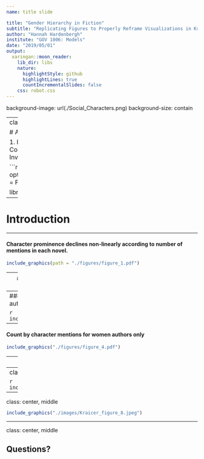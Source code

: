 ```yaml
---
name: title slide

title: "Gender Hierarchy in Fiction"
subtitle: "Replicating Figures to Properly Reframe Visualizations in Kraicer and Piper, 2019"
author: "Hannah Hardenbergh"
institute: "GOV 1006: Models"
date: "2019/05/01"
output:
  xaringan::moon_reader:
    lib_dir: libs
    nature:
      highlightStyle: github
      highlightLines: true
      countIncrementalSlides: false
    css: robot.css
---
```


background-image: url(./Social_Characters.png)
background-size: contain

---
class: center, left

# Agenda

1. Introduction to Data
2. Contextualize research
3. Investigate


```r
options(htmltools.dir.version = FALSE)

library(knitr)
```

---

# Introduction



---

#### Character prominence declines non-linearly according to number of mentions in each novel.

```r
include_graphics(path = "./figures/figure_1.pdf")
```

---
#### Number of non-assigned gender rises as character mentions decrease

```r
include_graphics("./figures/figure_2.pdf")
```

---
#### Count by character mentions for all authors

```r
include_graphics("./figures/figure_3.pdf")
```

---
#### Count by character mentions for women authors only

```r
include_graphics("./figures/figure_4.pdf")
```

---
class: center, middle

```r
include_graphics("./images/Kraicer_figure_5.jpeg")
```

---
class: center, middle

```r
include_graphics("./images/Kraicer_figure_6.jpeg")
```
---
class: center, middle

```r
include_graphics("./images/Kraicer_figure_8.jpeg")
```
---
class: center, middle

## Questions?


